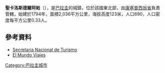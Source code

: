 '''聖卡洛斯德爾阿帕'''（{{lang-es|San Carlos del Apa}}），是[[巴拉圭|巴拉圭]]的城鎮，位於該國東北部，由[[康塞普西翁省_(巴拉圭)|康塞普西翁省]]負責管轄，始建於1794年，面積2,036平方公里，海拔高度123米，人口690，人口密度每平方公里0.33人。

==參考資料==
* [http://www.senatur.gov.py/ Secretaria Nacional de Turismo] {{Wayback|url=http://www.senatur.gov.py/ |date=20150520071223 }}
* [http://elmundoviajes.elmundo.es/elmundoviajes/noticia.html?seccion=cronica&nombre=1065635801 El Mundo Viajes]

{{Paraguay-geo-stub}}
[[Category:巴拉圭城市|Category:巴拉圭城市]]
